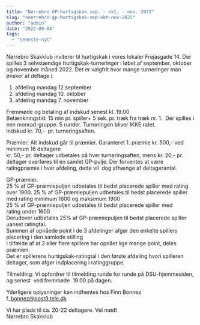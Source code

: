 ```yaml
---
title: "Nørrebro GP-hurtigskak sep. - okt. - nov. 2022"
slug: "noerrebro-gp-hurtigskak-sep-okt-nov-2022"
author: "admin"
date: "2022-09-04"
tags: 
  - "seneste-nyt"
---
```


Nørrebro Skakklub inviterer til hurtigskak i vores lokaler Frejasgade 14. 
Der spilles 3 selvstændige hurtigskak-turneringer i løbet af september, oktober og november måned 2022. Det er valgfrit hvor mange turneringer man ønsker at deltage i.  

1. afdeling mandag 12.september
2. afdeling mandag 10. oktober
3. afdeling mandag 7. november

Fremmøde og betaling af indskud senest kl. 19.00  
Betænkningstid: 15 min pr. spiller+ 5 sek. pr. træk fra træk nr. 1.  Der spilles i een monrad-gruppe. 5 runder. Turneringen bliver IKKE ratet.  
Indskud kr. 70,-  pr. turneringsaften. 

Præmier: Alt indskud går til præmier. Garanteret 1. præmie kr. 500,- ved minimum 16 deltagere  
kr. 50,- pr. deltager udbetales på hver turneringsaften, mens kr. 20,- pr. deltager overføres til en samlet GP-pulje. Der forventes at være ratingpræmie i hver afdeling, dette vil  dog afhænge af deltagerantal.

GP-præmier.  
25 % af GP-præmiepuljen udbetales til bedst placerede spiller med rating over 1900. 
25 % af GP-præmiepuljen udbetales til bedst placerede spiller med rating minimum 1600 og maksimum 1900  
25 % af GP-præmiepuljen udbetales til bedst placerede spiller med rating under 1600  
Derudover udbetales 25% af GP-præmiepuljen til bedst placerede spiller uanset ratingtal.  
Summen af opnåede point i de 3 afdelinger afgør den enkelte spillers placering i den samlede stilling   
I tilfælde af at 2 eller flere spillere har opnået lige mange point, deles præmien.  
Det er spillerens hurtigskak-ratingtal i den første afdeling hvori spilleren deltager, som afgør indplacering i ratinggruppe.

Tilmelding: Vi opfordrer til tilmelding runde for runde på DSU-hjemmesiden, og senest  ved fremmøde  19.00 på dagen.

Yderligere oplysninger kan indhentes hos Finn Bonnez f\_bonnez@post9.tele.dk

Vi har plads til ca. 20-22 deltagere. Vel mødt  
Nørrebro Skakklub
